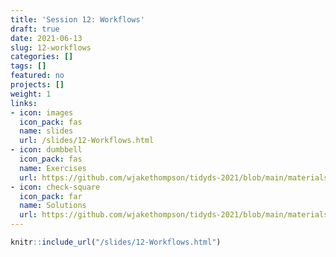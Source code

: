 ```yaml
---
title: 'Session 12: Workflows'
draft: true
date: 2021-06-13
slug: 12-workflows
categories: []
tags: []
featured: no
projects: []
weight: 1
links:
- icon: images
  icon_pack: fas
  name: slides
  url: /slides/12-Workflows.html
- icon: dumbbell
  icon_pack: fas
  name: Exercises
  url: https://github.com/wjakethompson/tidyds-2021/blob/main/materials/exercises/12-workflows.Rmd
- icon: check-square
  icon_pack: far
  name: Solutions
  url: https://github.com/wjakethompson/tidyds-2021/blob/main/materials/solutions/12-workflows-solutions.Rmd
---
```


```r
knitr::include_url("/slides/12-Workflows.html")
```

